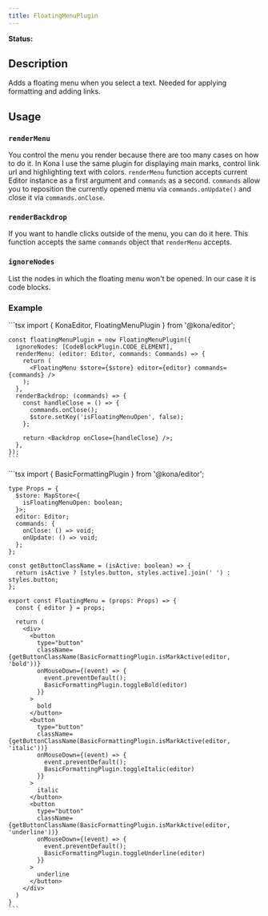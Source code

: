 ```yaml
---
title: FloatingMenuPlugin
---
```


**Status:** <Badge text="stable" type="tip" />

## Description

Adds a floating menu when you select a text. Needed for applying formatting and adding links.

## Usage

### `renderMenu`
You control the menu you render because there are too many cases on how to do it. In Kona I use
the same plugin for displaying main marks, control link url and highlighting text with colors.
`renderMenu` function accepts current Editor instance as a first argument and `commands` as a second.
`commands` allow you to reposition the currently opened menu via `commands.onUpdate()` and close it
via `commands.onClose`.

### `renderBackdrop`
If you want to handle clicks outside of the menu, you can do it here.
This function accepts the same `commands` object that `renderMenu` accepts.

### `ignoreNodes`
List the nodes in which the floating menu won't be opened. In our case it is code blocks.

### Example
<Tabs>
  <Tab label="Editor.tsx">
    ```tsx
    import { KonaEditor, FloatingMenuPlugin } from '@kona/editor';

    const floatingMenuPlugin = new FloatingMenuPlugin({
      ignoreNodes: [CodeBlockPlugin.CODE_ELEMENT],
      renderMenu: (editor: Editor, commands: Commands) => {
        return (
          <FloatingMenu $store={$store} editor={editor} commands={commands} />
        );
      },
      renderBackdrop: (commands) => {
        const handleClose = () => {
          commands.onClose();
          $store.setKey('isFloatingMenuOpen', false);
        };

        return <Backdrop onClose={handleClose} />;
      },
    });
    ```
  </Tab>
  <Tab label="FloatingMenu.tsx">
    ```tsx
    import { BasicFormattingPlugin } from '@kona/editor';

    type Props = {
      $store: MapStore<{
        isFloatingMenuOpen: boolean;
      }>;
      editor: Editor;
      commands: {
        onClose: () => void;
        onUpdate: () => void;
      };
    };

    const getButtonClassName = (isActive: boolean) => {
      return isActive ? [styles.button, styles.active].join(' ') : styles.button;
    };

    export const FloatingMenu = (props: Props) => {
      const { editor } = props;

      return (
        <div>
          <button
            type="button"
            className={getButtonClassName(BasicFormattingPlugin.isMarkActive(editor, 'bold'))}
            onMouseDown={(event) => {
              event.preventDefault();
              BasicFormattingPlugin.toggleBold(editor)
            }}
          >
            bold
          </button>
          <button
            type="button"
            className={getButtonClassName(BasicFormattingPlugin.isMarkActive(editor, 'italic'))}
            onMouseDown={(event) => {
              event.preventDefault();
              BasicFormattingPlugin.toggleItalic(editor)
            }}
          >
            italic
          </button>
          <button
            type="button"
            className={getButtonClassName(BasicFormattingPlugin.isMarkActive(editor, 'underline'))}
            onMouseDown={(event) => {
              event.preventDefault();
              BasicFormattingPlugin.toggleUnderline(editor)
            }}
          >
            underline
          </button>
        </div>
      )
    }
    ```
  </Tab>
</Tabs>
